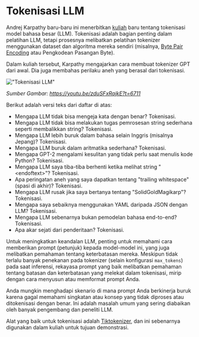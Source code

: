 
# Tokenisasi LLM

Andrej Karpathy baru-baru ini menerbitkan [kuliah](https://youtu.be/zduSFxRajkE?si=Hq_93DBE72SQt73V) baru tentang tokenisasi model bahasa besar (LLM). Tokenisasi adalah bagian penting dalam pelatihan LLM, tetapi prosesnya melibatkan pelatihan tokenizer menggunakan dataset dan algoritma mereka sendiri (misalnya, [Byte Pair Encoding](https://en.wikipedia.org/wiki/Byte_pair_encoding) atau Pengkodean Pasangan Byte).

Dalam kuliah tersebut, Karpathy mengajarkan cara membuat tokenizer GPT dari awal. Dia juga membahas perilaku aneh yang berasal dari tokenisasi.

!["Tokenisasi LLM"](../../../img/research/tokenization.png)

*Sumber Gambar: https://youtu.be/zduSFxRajkE?t=6711*

Berikut adalah versi teks dari daftar di atas:

- Mengapa LLM tidak bisa mengeja kata dengan benar? Tokenisasi.
- Mengapa LLM tidak bisa melakukan tugas pemrosesan string sederhana seperti membalikkan string? Tokenisasi.
- Mengapa LLM lebih buruk dalam bahasa selain Inggris (misalnya Jepang)? Tokenisasi.
- Mengapa LLM buruk dalam aritmatika sederhana? Tokenisasi.
- Mengapa GPT-2 mengalami kesulitan yang tidak perlu saat menulis kode Python? Tokenisasi.
- Mengapa LLM saya tiba-tiba berhenti ketika melihat string "\<endoftext\>"? Tokenisasi.
- Apa peringatan aneh yang saya dapatkan tentang "trailing whitespace" (spasi di akhir)? Tokenisasi.
- Mengapa LLM rusak jika saya bertanya tentang "SolidGoldMagikarp"? Tokenisasi.
- Mengapa saya sebaiknya menggunakan YAML daripada JSON dengan LLM? Tokenisasi.
- Mengapa LLM sebenarnya bukan pemodelan bahasa end-to-end? Tokenisasi.
- Apa akar sejati dari penderitaan? Tokenisasi.

Untuk meningkatkan keandalan LLM, penting untuk memahami cara memberikan prompt (petunjuk) kepada model-model ini, yang juga melibatkan pemahaman tentang keterbatasan mereka. Meskipun tidak terlalu banyak penekanan pada tokenizer (selain konfigurasi `max_tokens`) pada saat inferensi, rekayasa prompt yang baik melibatkan pemahaman tentang batasan dan keterbatasan yang melekat dalam tokenisasi, mirip dengan cara menyusun atau memformat prompt Anda.

Anda mungkin menghadapi skenario di mana prompt Anda berkinerja buruk karena gagal memahami singkatan atau konsep yang tidak diproses atau ditokenisasi dengan benar. Ini adalah masalah umum yang sering diabaikan oleh banyak pengembang dan peneliti LLM.

Alat yang baik untuk tokenisasi adalah [Tiktokenizer](https://tiktokenizer.vercel.app/), dan ini sebenarnya digunakan dalam kuliah untuk tujuan demonstrasi.

